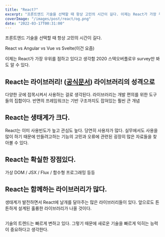 ```yaml
---
title: "React?"
excerpt: "프론트엔드 기술을 선택할 때 항상 고민의 시간이 길다. 이제는 React가 가장 우위를 점하고 있다고 생각한다. 2020 스택오버플로우 survey만 봐도 알 수 있다."
coverImage: "/images/post/react/og.png"
date: "2022-03-17T00:31:00"
---
```


프론트엔드 기술을 선택할 때 항상 고민의 시간이 길다.

React vs Angular vs Vue vs Svelte(이건 요즘)

이제는 React가 가장 우위를 점하고 있다고 생각함
2020 스택오버플로우 survey만 봐도 알 수 있다.

<LinkPreview href="https://insights.stackoverflow.com/survey/2020#technology-web-frameworks-all-respondents2" />

## React는 라이브러리! ([공식문서](https://ko.reactjs.org/)) 라이브러리의 성격으로

다양한 곳에 접목시켜서 사용하는 걸로 생각된다. 라이브러리는 개발 편의를 위한 도구들의
집합이다. 반면의 프레임워크는 기반 구조까지도 잡혀있는 훨씬 큰 개념

## React는 생태계가 크다.

React는 이미 사용빈도가 높고 관심도 높다. 당연히 사용자가 많다. 실무에서도 사용을 많이 하기 때문에 만들려고하는 기능의 고민과 오류에 관련된 굉장히 많은 자료들을 찾아볼 수 있다.

## React는 확실한 장점있다.

가상 DOM / JSX / Flux / 함수형 프로그래밍 등등

## React는 함께하는 라이브러리가 많다.

생태계가 발전하면서 React에 날개를 달아주는 많은 라이브러리들이 있다. 앞으로도 튼튼하게 설계된 훌륭한 라이브러리가 나올 것이다.

##

기술의 트렌드는 빠르게 변하고 있다. 그렇기 때문에 새로운 기술을 빠르게 익히는 능력이 중요하다고 생각한다.
